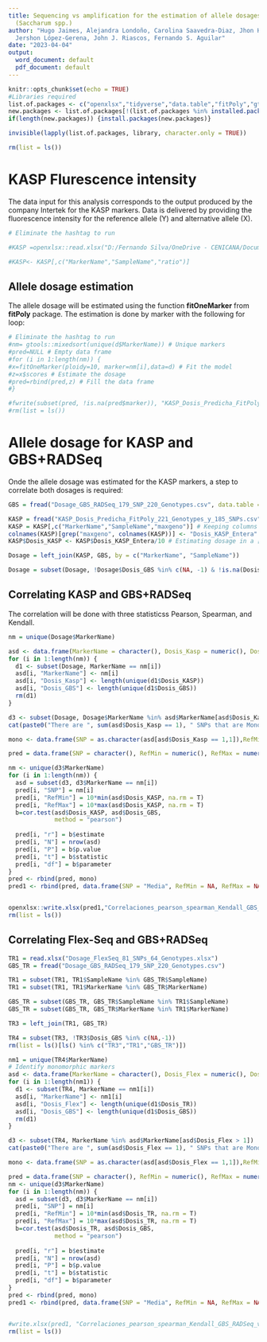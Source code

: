 ---
title: Sequencing vs amplification for the estimation of allele dosages in sugarcane
  (Saccharum spp.)
author: "Hugo Jaimes, Alejandra Londoño, Carolina Saavedra-Diaz, Jhon Henry Trujillo-Montenegro,
  Jershon López-Gerena, John J. Riascos, Fernando S. Aguilar"
date: "2023-04-04"
output:
  word_document: default
  pdf_document: default
---

```{r setup, include=FALSE}
knitr::opts_chunk$set(echo = TRUE)
#Libraries required
list.of.packages <- c("openxlsx","tidyverse","data.table","fitPoly","gtools")
new.packages <- list.of.packages[!(list.of.packages %in% installed.packages()[,"Package"])]                       
if(length(new.packages)) {install.packages(new.packages)}

invisible(lapply(list.of.packages, library, character.only = TRUE))      

rm(list = ls())


```

# KASP Flurescence intensity
The data input for this analysis corresponds to the output produced by the company Intertek for the KASP markers. Data is delivered by providing the fluorescence intensity for the reference allele (Y) and alternative allele (X).

```{r cars}
# Eliminate the hashtag to run

#KASP =openxlsx::read.xlsx("D:/Fernando Silva/OneDrive - CENICANA/Documentos/Articulos/KASP_ddPCR_TR/03.Intertek_2021/KASP Analisis/FitPoly/02.Abr2023/Datos/github/KASP_Intertek.xlsx")

#KASP<- KASP[,c("MarkerName","SampleName","ratio")]

```

## Allele dosage estimation
The allele dosage will be estimated using the function **fitOneMarker** from **fitPoly** package. The estimation is done by marker with the following for loop:

```{r}
# Eliminate the hashtag to run
#nm= gtools::mixedsort(unique(d$MarkerName)) # Unique markers
#pred=NULL # Empty data frame
#for (i in 1:length(nm)) {
#x=fitOneMarker(ploidy=10, marker=nm[i],data=d) # Fit the model
#z=x$scores # Estimate the dosage
#pred=rbind(pred,z) # Fill the data frame
#}

#fwrite(subset(pred, !is.na(pred$marker)), "KASP_Dosis_Predicha_FitPoly_221_Genotypes_y_185_SNPs.csv",quote = F, sep = ",")
#rm(list = ls())
```

# Allele dosage for KASP and GBS+RADSeq
Onde the allele dosage was estimated for the KASP markers, a step to correlate both dosages is required:

```{r}
GBS = fread("Dosage_GBS_RADSeq_179_SNP_220_Genotypes.csv", data.table = F)

KASP = fread("KASP_Dosis_Predicha_FitPoly_221_Genotypes_y_185_SNPs.csv", data.table = F) #Importing data
KASP = KASP[,c("MarkerName","SampleName","maxgeno")] # Keeping columns of interest
colnames(KASP)[grep("maxgeno", colnames(KASP))] <- "Dosis_KASP_Entera" # Renamiung dosage column
KASP$Dosis_KASP <- KASP$Dosis_KASP_Entera/10 # Estimating dosage in a [0,1] format

Dosage = left_join(KASP, GBS, by = c("MarkerName", "SampleName")) 

Dosage = subset(Dosage, !Dosage$Dosis_GBS %in% c(NA, -1) & !is.na(Dosis_KASP))
```

## Correlating KASP and GBS+RADSeq
The correlation will be done with three statisticss Pearson, Spearman, and Kendall. 
```{r, warning=FALSE}
nm = unique(Dosage$MarkerName)

asd <- data.frame(MarkerName = character(), Dosis_Kasp = numeric(), Dosis_GBS = numeric())
for (i in 1:length(nm)) {
  d1 <- subset(Dosage, MarkerName == nm[i])
  asd[i, "MarkerName"] <- nm[i]
  asd[i, "Dosis_Kasp"] <- length(unique(d1$Dosis_KASP))
  asd[i, "Dosis_GBS"] <- length(unique(d1$Dosis_GBS))
  rm(d1)
}

d3 <- subset(Dosage, Dosage$MarkerName %in% asd$MarkerName[asd$Dosis_Kasp > 1])
cat(paste0("There are ", sum(asd$Dosis_Kasp == 1), " SNPs that are Monomorphic for the sugarcane population analyzed"))

mono <- data.frame(SNP = as.character(asd[asd$Dosis_Kasp == 1,1]),RefMin = NA, RefMax = NA, r = NA, t = NA, df = NA,N = NA, P= NA)

pred = data.frame(SNP = character(), RefMin = numeric(), RefMax = numeric(), r = numeric(), t = numeric(),df = numeric(),N = numeric(), P= numeric())

nm <- unique(d3$MarkerName)
for (i in 1:length(nm)) {
  asd = subset(d3, d3$MarkerName == nm[i])
  pred[i, "SNP"] = nm[i]
  pred[i, "RefMin"] = 10*min(asd$Dosis_KASP, na.rm = T)
  pred[i, "RefMax"] = 10*max(asd$Dosis_KASP, na.rm = T)
  b=cor.test(asd$Dosis_KASP, asd$Dosis_GBS, 
             method = "pearson")
  
  pred[i, "r"] = b$estimate
  pred[i, "N"] = nrow(asd)
  pred[i, "P"] = b$p.value
  pred[i, "t"] = b$statistic
  pred[i, "df"] = b$parameter
}
pred <- rbind(pred, mono)
pred1 <- rbind(pred, data.frame(SNP = "Media", RefMin = NA, RefMax = NA,r = mean(pred$r, na.rm = T), t = NA, df = NA,N = mean(pred$N, na.rm = T), P = NA),data.frame(SNP = "SD",RefMin = NA, RefMax = NA, r = sd(pred$r, na.rm = T), t = NA, df = NA,N = sd(pred$N, na.rm = T), P= NA),data.frame(SNP = "Min",RefMin = NA, RefMax = NA, r = min(pred$r, na.rm = T), t = NA, df = NA,N = min(pred$N, na.rm = T), P= NA),data.frame(SNP = "Max",RefMin = NA, RefMax = NA, r = max(pred$r, na.rm = T), t = NA, df = NA,N = max(pred$N, na.rm = T), P= NA))


openxlsx::write.xlsx(pred1,"Correlaciones_pearson_spearman_Kendall_GBS_RADSeq_vs_KASP_FitPoly.xlsx")
rm(list = ls())
```

## Correlating Flex-Seq and GBS+RADSeq

```{r, warning=FALSE}

TR1 = read.xlsx("Dosage_FlexSeq_81_SNPs_64_Genotypes.xlsx")
GBS_TR = fread("Dosage_GBS_RADSeq_179_SNP_220_Genotypes.csv")

TR1 = subset(TR1, TR1$SampleName %in% GBS_TR$SampleName)
TR1 = subset(TR1, TR1$MarkerName %in% GBS_TR$MarkerName)

GBS_TR = subset(GBS_TR, GBS_TR$SampleName %in% TR1$SampleName)
GBS_TR = subset(GBS_TR, GBS_TR$MarkerName %in% TR1$MarkerName)

TR3 = left_join(TR1, GBS_TR)

TR4 = subset(TR3, !TR3$Dosis_GBS %in% c(NA,-1))
rm(list = ls()[ls() %in% c("TR3","TR1","GBS_TR")])

nm1 = unique(TR4$MarkerName)
# Identify monomorphic markers
asd <- data.frame(MarkerName = character(), Dosis_Flex = numeric(), Dosis_GBS = numeric())
for (i in 1:length(nm1)) {
  d1 <- subset(TR4, MarkerName == nm1[i])
  asd[i, "MarkerName"] <- nm1[i]
  asd[i, "Dosis_Flex"] <- length(unique(d1$Dosis_TR))
  asd[i, "Dosis_GBS"] <- length(unique(d1$Dosis_GBS))
  rm(d1)
}

d3 <- subset(TR4, MarkerName %in% asd$MarkerName[asd$Dosis_Flex > 1])
cat(paste0("There are ", sum(asd$Dosis_Flex == 1), " SNPs that are Monomorphic for the sugarcane population analyzed"))

mono <- data.frame(SNP = as.character(asd[asd$Dosis_Flex == 1,1]),RefMin = NA, RefMax = NA, r = NA, t = NA, df = NA,N = NA, P= NA)

pred = data.frame(SNP = character(), RefMin = numeric(), RefMax = numeric(), r = numeric(), t = numeric(),df = numeric(),N = numeric(), P= numeric())
nm <- unique(d3$MarkerName)
for (i in 1:length(nm)) {
  asd = subset(d3, d3$MarkerName == nm[i])
  pred[i, "SNP"] = nm[i]
  pred[i, "RefMin"] = 10*min(asd$Dosis_TR, na.rm = T)
  pred[i, "RefMax"] = 10*max(asd$Dosis_TR, na.rm = T)
  b=cor.test(asd$Dosis_TR, asd$Dosis_GBS, 
             method = "pearson")
  
  pred[i, "r"] = b$estimate
  pred[i, "N"] = nrow(asd)
  pred[i, "P"] = b$p.value
  pred[i, "t"] = b$statistic
  pred[i, "df"] = b$parameter
}
pred <- rbind(pred, mono)
pred1 <- rbind(pred, data.frame(SNP = "Media", RefMin = NA, RefMax = NA,r = mean(pred$r, na.rm = T), t = NA, df = NA,N = mean(pred$N, na.rm = T), P = NA),data.frame(SNP = "SD",RefMin = NA, RefMax = NA, r = sd(pred$r, na.rm = T), t = NA, df = NA,N = sd(pred$N, na.rm = T), P= NA),data.frame(SNP = "Min",RefMin = NA, RefMax = NA, r = min(pred$r, na.rm = T), t = NA, df = NA,N = min(pred$N, na.rm = T), P= NA),data.frame(SNP = "Max",RefMin = NA, RefMax = NA, r = max(pred$r, na.rm = T), t = NA, df = NA,N = max(pred$N, na.rm = T), P= NA))


#write.xlsx(pred1, "Correlaciones_pearson_spearman_Kendall_GBS_RADSeq_vs_FlexSeq.xlsx")
rm(list = ls())
```

